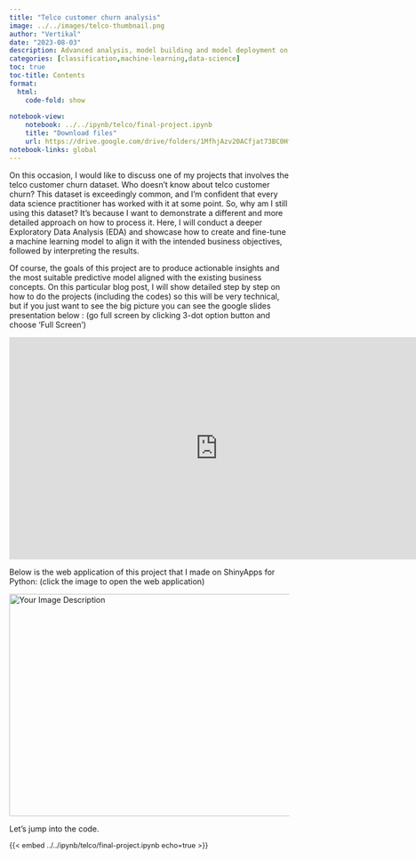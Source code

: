 ---
title: "Telco customer churn analysis"
image: ../../images/telco-thumbnail.png
author: "Vertikal"
date: "2023-08-03"
description: Advanced analysis, model building and model deployment on telco customer churn dataset.
categories: [classification,machine-learning,data-science]
toc: true
toc-title: Contents
format:
  html:
    code-fold: show
    
notebook-view:
    notebook: ../../ipynb/telco/final-project.ipynb
    title: "Download files"
    url: https://drive.google.com/drive/folders/1MfhjAzv20ACfjat73BC0Hfi4cFgb7Koj?usp=sharing
notebook-links: global
---

On this occasion, I would like to discuss one of my projects that involves the telco customer churn dataset. Who doesn't know about telco customer churn? This dataset is exceedingly common, and I'm confident that every data science practitioner has worked with it at some point. So, why am I still using this dataset? It's because I want to demonstrate a different and more detailed approach on how to process it. Here, I will conduct a deeper Exploratory Data Analysis (EDA) and showcase how to create and fine-tune a machine learning model to align it with the intended business objectives, followed by interpreting the results.

Of course, the goals of this project are to produce actionable insights and the most suitable predictive model aligned with the existing business concepts.
On this particular blog post, I will show detailed step by step on how to do the projects (including the codes) so this will be very technical, but if you just want to see the big picture you can see the google slides presentation below : (go full screen by clicking 3-dot option button and choose 'Full Screen')

<iframe src="https://docs.google.com/presentation/d/e/2PACX-1vR0dOy0icSQtH47y4pXOvki-xwIL4wtljaLZkL_NXMp5fN2sBzJlLuYRaGY5SWqew/embed?start=false&loop=false&delayms=3000" frameborder="0" width="750" height="400" allowfullscreen="true" mozallowfullscreen="true" webkitallowfullscreen="true"></iframe>

Below is the web application of this project that I made on ShinyApps for Python: (click the image to open the web application)


<a href="https://vertikalwil.shinyapps.io/telco_deploy/">
    <img src="../../images/telco-shiny.png" alt="Your Image Description" width="750" height="400">
</a>

Let's jump into the code.

::: {style="font-size: 90%;"}
{{< embed ../../ipynb/telco/final-project.ipynb echo=true >}}
:::




